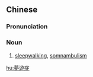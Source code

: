 {{also|梦游症|夢游症}}
==Chinese==
{{zh-forms|s=梦游症|t2=夢游症|type=21}}

===Pronunciation===
{{zh-pron
|m=mèngyóuzhèng
|c=mung6 jau4 zing3
|cat=n
}}

===Noun===
{{zh-noun}}

# [[sleepwalking]], [[somnambulism]]

[[hu:夢遊症]]